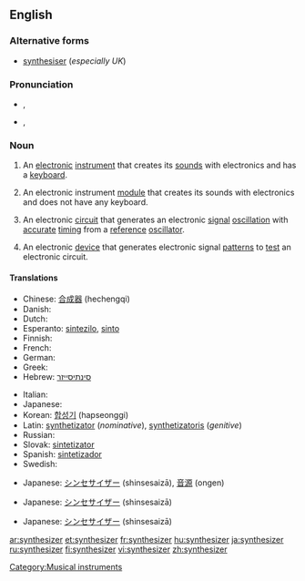{{wikipedia}}
==English==

===Alternative forms===
* [[synthesiser]] (''especially UK'')

===Pronunciation===
* {{a|UK}} {{IPA|/ˈsɪn.θəˌsaɪ.zə(ɹ)/}}, {{SAMPA|/"sIn.T@%saI.z@(r)/}}
* {{a|US}} {{IPA|/ˈsɪn.θəˌsaɪ.zɚ/}}, {{SAMPA|/"sIn.T@%saI.z@`/}}

===Noun===
{{en-noun}}

# {{music}} An [[electronic]] [[instrument]] that creates its [[sound]]s with electronics and has a [[keyboard]].
# {{music}} An electronic instrument [[module]] that creates its sounds with electronics and does not have any keyboard.
# {{electronics}} An electronic [[circuit]] that generates an electronic [[signal]] [[oscillation]] with [[accurate]] [[timing]] from a [[reference]] [[oscillator]].
# {{electronics}} An electronic [[device]] that generates electronic signal [[pattern]]s to [[test]] an electronic circuit.

====Translations====
{{trans-top|music: an electronic keyboard instrument}}
* Chinese: [[合成器]] (hechengqi)
* Danish: {{t-|da|synthesizer}}
* Dutch: {{t-|nl|synthesizer}}
* Esperanto: [[sintezilo]], [[sinto]]
* Finnish: {{t+|fi|syntetisaattori}}
* French: {{t+|fr|synthétiseur}}
* German: {{t+|de|Synthesizer}}
* Greek: {{t+|el|συνθέτης|tr=synthétēs|sc=Grek}}
* Hebrew: [[סינתיסייזר]]
{{trans-mid}}
* Italian: {{t+|it|sintetizzatore}}
* Japanese: {{t+|ja|シンセサイザー|tr=shinsesaizā|sc=Jpan}}
* Korean: [[합성기]] (hapseonggi)
* Latin: [[synthetizator]] (''nominative''), [[synthetizatoris]] (''genitive'')
* Russian: {{t+|ru|синтезатор|tr=sintezator|sc=Cyrl}}
* Slovak: [[sintetizator]]
* Spanish: [[sintetizador]]
* Swedish: {{t-|sv|synthesizer}}
{{trans-bottom}}

{{trans-top|music: an electronic instrument module without a keyboard}}
* Japanese: [[シンセサイザー]] (shinsesaizā), [[音源]] (ongen)
{{trans-mid}}
{{trans-bottom}}

{{trans-top|electronics: an electronic circuit that generates an electronic signal oscillation}}
* Japanese: [[シンセサイザー]] (shinsesaizā)
{{trans-mid}}
{{trans-bottom}}

{{trans-top|electronics: an electronic device that generates electronic signal patterns}}
* Japanese: [[シンセサイザー]] (shinsesaizā)
{{trans-mid}}
{{trans-bottom}}

[[Category:Musical instruments]]

[[ar:synthesizer]]
[[et:synthesizer]]
[[fr:synthesizer]]
[[hu:synthesizer]]
[[ja:synthesizer]]
[[ru:synthesizer]]
[[fi:synthesizer]]
[[vi:synthesizer]]
[[zh:synthesizer]]